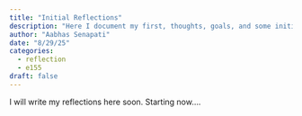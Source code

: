 ```yaml
---
title: "Initial Reflections"
description: "Here I document my first, thoughts, goals, and some initial reflections about E155 course I am taking this semester"
author: "Aabhas Senapati"
date: "8/29/25"
categories:
  - reflection
  - e155
draft: false
---
```


I will write my reflections here soon. Starting now....

